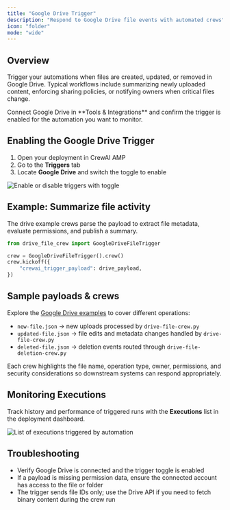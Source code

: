 ```yaml
---
title: "Google Drive Trigger"
description: "Respond to Google Drive file events with automated crews"
icon: "folder"
mode: "wide"
---
```


## Overview

Trigger your automations when files are created, updated, or removed in Google Drive. Typical workflows include summarizing newly uploaded content, enforcing sharing policies, or notifying owners when critical files change.

<Tip>
  Connect Google Drive in **Tools & Integrations** and confirm the trigger is enabled for the automation you want to monitor.
</Tip>

## Enabling the Google Drive Trigger

1. Open your deployment in CrewAI AMP
2. Go to the **Triggers** tab
3. Locate **Google Drive** and switch the toggle to enable

<Frame>
  <img src="/images/enterprise/gdrive-trigger.png" alt="Enable or disable triggers with toggle" />
</Frame>

## Example: Summarize file activity

The drive example crews parse the payload to extract file metadata, evaluate permissions, and publish a summary.

```python
from drive_file_crew import GoogleDriveFileTrigger

crew = GoogleDriveFileTrigger().crew()
crew.kickoff({
    "crewai_trigger_payload": drive_payload,
})
```

## Sample payloads & crews

Explore the [Google Drive examples](https://github.com/crewAIInc/crewai-enterprise-trigger-examples/tree/main/google_drive) to cover different operations:

- `new-file.json` → new uploads processed by `drive-file-crew.py`
- `updated-file.json` → file edits and metadata changes handled by `drive-file-crew.py`
- `deleted-file.json` → deletion events routed through `drive-file-deletion-crew.py`

Each crew highlights the file name, operation type, owner, permissions, and security considerations so downstream systems can respond appropriately.

## Monitoring Executions

Track history and performance of triggered runs with the **Executions** list in the deployment dashboard.

<Frame>
  <img src="/images/enterprise/list-executions.png" alt="List of executions triggered by automation" />
</Frame>

## Troubleshooting

- Verify Google Drive is connected and the trigger toggle is enabled
- If a payload is missing permission data, ensure the connected account has access to the file or folder
- The trigger sends file IDs only; use the Drive API if you need to fetch binary content during the crew run
